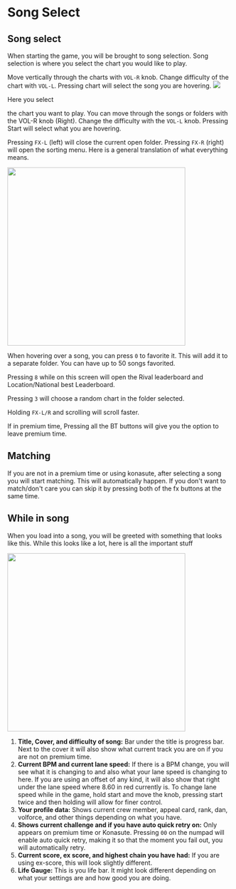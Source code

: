 
# Song Select

## Song select
When starting the game, you will be brought to song selection. Song selection is where you select the chart you would like to play.

Move vertically through the charts with `VOL-R` knob. Change difficulty of the chart with `VOL-L`. Pressing chart will select the song you are hovering.
<Image src="/startingout/songselect/chartpreview.png"/>

Here you select


the chart you want to play. You can move through the songs or folders with the
VOL-R knob (Right). Change the difficulty with the `VOL-L` knob. Pressing Start
will select what you are hovering. 

Pressing `FX-L` (left) will close the current open folder. Pressing `FX-R` (right)
will open the sorting menu. Here is a general translation of what everything
means.

<div className="flex items-center justify-center mt-3">
 <img src='/startingout/songselect/Sort.png' width="400"/>
</div>

When hovering over a song, you can press `0` to favorite it. This will add it to a separate folder. You can have up to 50 songs favorited.

Pressing `8` while on this screen will open the Rival leaderboard and Location/National best Leaderboard. 

Pressing `3` will choose a random chart in the folder selected.

Holding `FX-L/R` and scrolling will scroll faster. 

If in premium time, Pressing all the BT buttons will give you the option to leave premium time.

## Matching
If you are not in a premium time or using konasute, after selecting a song you
will start matching. This will automatically happen. If you don't want to
match/don't care you can skip it by pressing both of the fx buttons at the same
time.

## While in song
When you load into a song, you will be greeted with something that looks like this. While this looks like a lot, here is all the important stuff

<div className="flex items-center justify-center mt-3">
 <img src='/startingout/songselect/ingame.jpg' width="400"/>
</div>

1. **Title, Cover, and difficulty of song:** Bar under the title is progress bar.
   Next to the cover it will also show what current track you are on if you are
   not on premium time.
2. **Current BPM and current lane speed:** If there is a BPM change, you will see
   what it is changing to and also what your lane speed is changing to here. If
   you are using an offset of any kind, it will also show that right under the
   lane speed where 8.60 in red currently is. To change lane speed while in the
   game, hold start and move the knob, pressing start twice and then holding
   will allow for finer control.
3. **Your profile data:** Shows current crew member, appeal card, rank, dan,
   volforce, and other things depending on what you have.
4. **Shows current challenge and if you have auto quick retry on:** Only appears on
   premium time or Konasute. Pressing `00` on the numpad will enable auto quick
   retry, making it so that the moment you fail out, you will automatically
   retry.
5. **Current score, ex score, and highest chain you have had:** If you are using
   ex-score, this will look slightly different. 
6. **Life Gauge:** This is you life bar. It might look different depending on what your
   settings are and how good you are doing.
